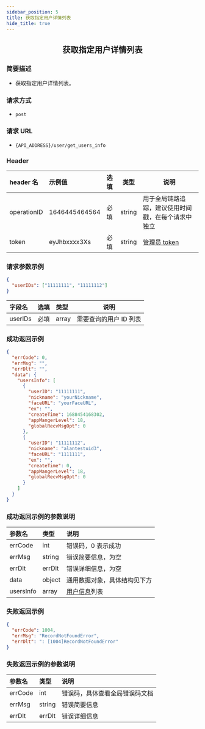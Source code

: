 ```yaml
---
sidebar_position: 5
title: 获取指定用户详情列表
hide_title: true
---
```


<center>

## 获取指定用户详情列表

</center>

### 简要描述

- 获取指定用户详情列表。

### 请求方式

- `post`

### 请求 URL

- `{API_ADDRESS}/user/get_users_info`

### Header

| header 名   | 示例值        | 选填 | 类型   | 说明                         |
| :---------- | :------------ | :--- | ------ | ---------------------------- |
| operationID | 1646445464564 | 必填 | string | 用于全局链路追踪，建议使用时间戳，在每个请求中独立 |
| token       | eyJhbxxxx3Xs  | 必填 | string | [管理员 token](docs/restapi/apis/authenticationManagement/getToken.mdx)                 |

### 请求参数示例

```json
{
  "userIDs": ["11111111", "11111112"]
}
```

| 字段名  | 选填 | 类型  | 说明                   |
| :------ | :--- | :---- | ---------------------- |
| userIDs | 必填 | array | 需要查询的用户 ID 列表 |

### 成功返回示例

```json
{
  "errCode": 0,
  "errMsg": "",
  "errDlt": "",
  "data": {
    "usersInfo": [
      {
        "userID": "11111111",
        "nickname": "yourNickname",
        "faceURL": "yourFaceURL",
        "ex": "",
        "createTime": 1688454168302,
        "appMangerLevel": 18,
        "globalRecvMsgOpt": 0
      },
      {
        "userID": "11111112",
        "nickname": "alantestuid3",
        "faceURL": "1111111",
        "ex": "",
        "createTime": 0,
        "appMangerLevel": 18,
        "globalRecvMsgOpt": 0
      }
    ]
  }
}
```

### 成功返回示例的参数说明

| 参数名    | 类型   | 说明                                                   |
| :-------- | :----- | :----------------------------------------------------- |
| errCode   | int    | 错误码，0 表示成功                                      |
| errMsg    | string | 错误简要信息，为空                              |
| errDlt    | errDlt | 错误详细信息，为空                              |
| data      | object | 通用数据对象，具体结构见下方                           |
| usersInfo | array  | [用户信息](docs/restapi/commonFields.mdx#userinfo)列表 |

### 失败返回示例

```json
{
  "errCode": 1004,
  "errMsg": "RecordNotFoundError",
  "errDlt": ": [1004]RecordNotFoundError"
}
```

### 失败返回示例的参数说明

| 参数名  | 类型   | 说明                          |
| :------ | :----- | :---------------------------- |
| errCode | int    | 错误码，具体查看全局错误码文档 |
| errMsg  | string | 错误简要信息                  |
| errDlt  | errDlt | 错误详细信息                  |
